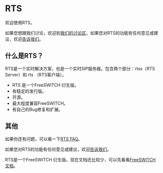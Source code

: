 # RTS

欢迎使用RTS。

如果您想跟我们讨论，欢迎到[我们的讨论区](https://github.com/rts-cn/rts/discussions)，如果您对RTS的功能有任何意见或建议，欢迎[告诉我们](https://github.com/rts-cn/rts/discussions/24)。

## 什么是RTS？

RTS是一个实时解决方案，也是一个实时SIP服务器。包含两个部分：rtss（RTS Server）和 rts （RTS客户端）。

- RTS 是一个FreeSWITCH 衍生版。
- 有稳定的发行版。
- 开源。
- 最大程度兼容FreeSWITCH。
- 有自己的Bug修复和扩展。

## 其他

如果你还有问题，可以看一下[RTS FAQ](faq)。

如果您对RTS的功能有任何意见或建议，欢迎[告诉我们](https://github.com/rts-cn/rts/discussions/24)。

RTS是一个FreeSWITCH 衍生版。现在文档还比较少，可以先看看[FreeSWITCH文档](/FreeSWITCH-Explained/)。
